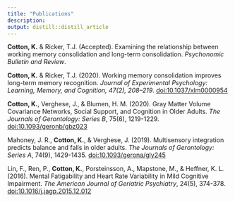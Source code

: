 ```yaml
---
title: "Publications"
description:
output: distill::distill_article
---
```


**Cotton, K.** & Ricker, T.J. (Accepted). Examining the relationship between working memory consolidation and long-term consolidation. *Psychonomic Bulletin and Review*.

**Cotton, K.** & Ricker, T.J. (2020). Working memory consolidation improves long-term memory recognition. *Journal of Experimental Psychology: Learning, Memory, and Cognition, 47(2), 208–219*. [doi:10.1037/xlm0000954](https://doi.org/10.1037/xlm0000954) 

**Cotton, K.**, Verghese, J., & Blumen, H. M. (2020). Gray Matter Volume Covariance Networks, Social Support, and Cognition in Older Adults. *The Journals of Gerontology: Series B*, 75(6), 1219-1229. [doi:10.1093/geronb/gbz023](https://doi.org/10.1093/geronb/gbz023)

Mahoney, J. R., **Cotton, K.**, & Verghese, J. (2019). Multisensory integration predicts balance and falls in older adults. *The Journals of Gerontology: Series A*, 74(9), 1429-1435. [doi:10.1093/gerona/gly245](https://doi.org/10.1093/gerona/gly245)

Lin, F., Ren, P., **Cotton, K.**, Porsteinsson, A., Mapstone, M., & Heffner, K. L. (2016). Mental Fatigability and Heart Rate Variability in Mild Cognitive Impairment. *The American Journal of Geriatric Psychiatry*, 24(5), 374-378. [doi:10.1016/j.jagp.2015.12.012](https://doi.org/10.1016/j.jagp.2015.12.012)



